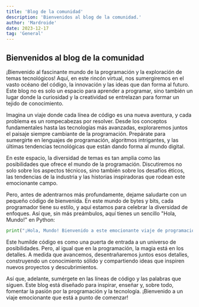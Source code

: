 ```yaml
---
title: 'Blog de la comunidad'
description: 'Bienvenidos al blog de la comunidad.'
author: 'Mardroide'
date: 2023-12-17
tag: 'General'
---
```


## Bienvenidos al blog de la comunidad

¡Bienvenido al fascinante mundo de la programación y la exploración de temas tecnológicos! Aquí, en este rincón virtual, nos sumergiremos en el vasto océano del código, la innovación y las ideas que dan forma al futuro. Este blog no es solo un espacio para aprender a programar, sino también un lugar donde la curiosidad y la creatividad se entrelazan para formar un tejido de conocimiento.

Imagina un viaje donde cada línea de código es una nueva aventura, y cada problema es un rompecabezas por resolver. Desde los conceptos fundamentales hasta las tecnologías más avanzadas, exploraremos juntos el paisaje siempre cambiante de la programación. Prepárate para sumergirte en lenguajes de programación, algoritmos intrigantes, y las últimas tendencias tecnológicas que están dando forma al mundo digital.

En este espacio, la diversidad de temas es tan amplia como las posibilidades que ofrece el mundo de la programación. Discutiremos no solo sobre los aspectos técnicos, sino también sobre los desafíos éticos, las tendencias de la industria y las historias inspiradoras que rodean este emocionante campo.

Pero, antes de adentrarnos más profundamente, dejame saludarte con un pequeño código de bienvenida. En este mundo de bytes y bits, cada programador tiene su estilo, y aquí estamos para celebrar la diversidad de enfoques. Así que, sin más preámbulos, aquí tienes un sencillo "Hola, Mundo!" en Python:

```python
print("¡Hola, Mundo! Bienvenido a este emocionante viaje de programación.")
```

Este humilde código es como una puerta de entrada a un universo de posibilidades. Pero, al igual que en la programación, la magia está en los detalles. A medida que avancemos, desentrañaremos juntos esos detalles, construyendo un conocimiento sólido y compartiendo ideas que inspiren nuevos proyectos y descubrimientos.

Así que, adelante, sumérgete en las líneas de código y las palabras que siguen. Este blog está diseñado para inspirar, enseñar y, sobre todo, fomentar la pasión por la programación y la tecnología. ¡Bienvenido a un viaje emocionante que está a punto de comenzar!
